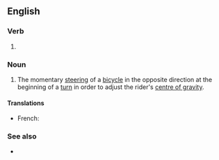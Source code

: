 ==English==

===Verb===
{{head|en|verb form}}

# {{present participle of|en|countersteer|nocat=1}}

===Noun===
{{wikipedia}}
{{en-noun|-}}

# The momentary [[steering]] of a [[bicycle]] in the opposite direction at the beginning of a [[turn]] in order to adjust the rider's [[centre of gravity]].

====Translations====
{{trans-top|}}
* French: {{t+|fr|contre-braquage}}
{{trans-mid}}
{{trans-bottom}}

===See also===
* {{l|en|opposite lock}}